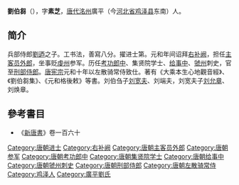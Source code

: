 '''劉伯芻'''（{{bd|758年||818年||catIdx=L}}），字'''素芝'''，[[唐代|唐代]][[洺州|洺州]]廣平（今[[河北省|河北省]][[鸡泽县|鸡泽县]]东南）人。
== 简介 ==
兵部侍郎[[劉迺|劉迺]]之子。工书法，善寫八分。擢进士第。元和年间诏拜[[右补阙|右补阙]]，担任[[主客员外郎|主客员外郎]]，坐事贬[[虔州|虔州]]参军。历任[[考功郎中|考功郎中]]、集贤院学士、[[给事中|给事中]]、[[虢州|虢州]]刺史，官至[[刑部侍郎|刑部侍郎]]。[[唐宪宗|唐宪宗]]元和十年以左散骑常侍致仕。著有《大乘本生心地觀音經》、《劉伯芻集》、《元和格後敕》等書。刘伯刍子[[刘宽夫|刘宽夫]]、刘端夫，刘宽夫子[[刘允章|刘允章]]、刘焕章。

== 參考書目 ==
*《[[新唐書|新唐書]]》卷一百六十

{{DEFAULTSORT:L}}
[[Category:唐朝进士|Category:唐朝进士]]
[[Category:右补阙|Category:右补阙]]
[[Category:唐朝主客员外郎|Category:唐朝主客员外郎]]
[[Category:唐朝参军|Category:唐朝参军]]
[[Category:唐朝考功郎中|Category:唐朝考功郎中]]
[[Category:唐朝集贤院学士|Category:唐朝集贤院学士]]
[[Category:唐朝给事中|Category:唐朝给事中]]
[[Category:唐朝虢州刺史|Category:唐朝虢州刺史]]
[[Category:唐朝刑部侍郎|Category:唐朝刑部侍郎]]
[[Category:唐朝左散骑常侍|Category:唐朝左散骑常侍]]
[[Category:鸡泽人|Category:鸡泽人]]
[[Category:廣平劉氏|Category:廣平劉氏]]
